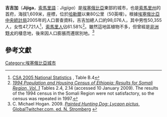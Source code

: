 <!-- Infobox begins here; main text of article is below -->
{{Infobox settlement
|official_name          = 吉吉加
|other_name             = Jijiga
|native_name            =  <!-- for cities whose native name is not in English -->
|nickname               = 
|settlement_type        = 
|motto                  = 
|image_skyline          = JIJIGA TOWN. DSC01206.JPG
|imagesize              = 300px
|image_caption          = 吉吉加夜景
|image_flag             = 
|flag_size              =
|image_seal             = 
|seal_size              =
|image_shield           = 
|shield_size            =
|city_logo              =
|citylogo_size          =
|image_map              =
|mapsize                = 
|map_caption            = 
|image_map1             = 
|mapsize1               = 
|map_caption1           = 
|image_dot_map          =
|dot_mapsize            =
|dot_map_caption        =
|dot_x =  |dot_y =
|pushpin_map            = 
|pushpin_label_position = 
|pushpin_map_caption    = 
|pushpin_mapsize        =300
|subdivision_type       = 國家
|subdivision_name       = [[埃塞俄比亞|埃塞俄比亞]]
|subdivision_type1      = 州
|subdivision_name1      = [[索馬里州|索馬里州]]
|subdivision_type2      = 
|subdivision_name2      = 
|subdivision_type3      = 
|subdivision_name3      = 
|subdivision_type4      = 
|subdivision_name4      = 
|government_footnotes   =
|government_type        =
|leader_title           = 
|leader_name            = 
|leader_title1          =  <!-- for places with, say, both a mayor and a city manager -->
|leader_name1           =
|leader_title2          =
|leader_name2           =
|leader_title3          =
|leader_name3           =
|leader_title4          =
|leader_name4           =
|established_title      =  
|established_date       = 
|established_title2     =  <!-- Incorporated (town) -->
|established_date2      = 
|established_title3     =  <!-- Incorporated (city) -->
|established_date3      = 
|area_magnitude         = 
|unit_pref                = <!--Enter: Imperial, if Imperial (metric) is desired-->
|area_footnotes           =
|area_total_km2           = <!-- ALL fields dealing with a measurements are subject to automatic unit conversion-->
|area_land_km2            = <!--See table @ Template:Infobox Settlement for details on automatic unit conversion-->
|area_water_km2           = 
|area_total_sq_mi         = 
|area_land_sq_mi          = 
|area_water_sq_mi         = 
|area_water_percent       = 
|area_urban_km2           = 
|area_urban_sq_mi         = 
|area_metro_km2           = 
|area_metro_sq_mi         = 
|population_as_of               = 2005
|population_footnotes           = 
|population_note                = 
|population_total               = 98,076
|population_density_km2         = 
|population_density_sq_mi       = 
|population_metro               =
|population_density_metro_km2   =
|population_density_metro_sq_mi =
|population_urban               = 
|population_density_urban_km2   =
|population_density_urban_sq_mi =
|population_blank1_title        =
|population_blank1              =
|population_density_blank1_km2 =   
|population_density_blank1_sq_mi = 
|timezone               = [[東非時間|東非時間]]
|utc_offset             = +3
|timezone_DST           = 
|utc_offset_DST         = 
|latd=9 |latm=21 |latNS=N
|longd=42 |longm=48 |longEW=E
|elevation_footnotes    =  <!--for references: use <ref> </ref> tags-->
|elevation_m            = 1609
|elevation_ft           = 
|postal_code_type       =  <!-- enter ZIP code, Postcode, Post code, Postal code... -->
|postal_code            =
|area_code              =
|blank_name             =
|blank_info             =
|blank1_name            =
|blank1_info            =
|website                = 
|footnotes              = 
}} <!-- Infobox ends; main text of article begins on next line -->

'''吉吉加'''（'''Jijiga'''，[[索馬里語|索馬里語]]︰''Jigjiga''）是[[埃塞俄比亞|埃塞俄比亞]]東部的城市，也是[[索馬里州|索馬里州]]的首府，海拔1,609米，座標{{Coord|9|21|N|42|48|E}}，位於[[哈勒爾|哈勒爾]]以東80公里（50英哩）。根據[[埃塞俄比亞中央統計局|埃塞俄比亞中央統計局]]2005年的人口普查資料，吉吉加總人口約98,076人，其中男性50,355人，女性47,721人<ref>[http://www.csa.gov.et/text_files/2005_national_statistics.htm CSA 2005 National Statistics] {{Wayback|url=http://www.csa.gov.et/text_files/2005_national_statistics.htm |date=20070813054932 }}, Table B.4</ref>，[[索馬里人|索馬里人]]佔61.58%<ref>[http://www.csa.gov.et/surveys/Population%20and%20Housing%20Census%201994/survey0/data/docs%5Creport%5CStatistical_Report%5Ck05%5Ck05.pdf ''1994 Population and Housing Census of Ethiopia: Results for Somali Region, Vol. 1''] {{Wayback|url=http://www.csa.gov.et/surveys/Population%20and%20Housing%20Census%201994/survey0/data/docs%5Creport%5CStatistical_Report%5Ck05%5Ck05.pdf |date=20081119230720 }} Tables 2.4, 2.14 (accessed 10 January 2009). The results of the 1994 census in the Somali Region were not satisfactory, so the census was repeated in 1997.</ref>。雖然這地區植物不多，但曾經是[[非洲野犬|非洲野犬]]的棲息地，後來因人口膨脹而遷居別地。<ref>C. Michael Hogan. 2009. [http://globaltwitcher.auderis.se/artspec_information.asp?thingid=35993 ''Painted Hunting Dog: Lycaon pictus'', GlobalTwitcher.com, ed. N. Stromberg] {{Wayback|url=http://globaltwitcher.auderis.se/artspec_information.asp?thingid=35993 |date=20101209234758 }}</ref>

== 參考文獻 ==
{{reflist}}

{{coord|09|21|N|42|48|E|display=title|region:ET-SO_type:city(98076)}}

[[Category:埃塞俄比亞城市|Category:埃塞俄比亞城市]]